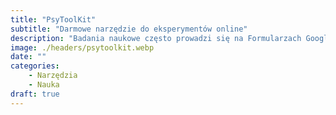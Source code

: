 ```yaml
---
title: "PsyToolKit"
subtitle: "Darmowe narzędzie do eksperymentów online"
description: "Badania naukowe często prowadzi się na Formularzach Google albo Microsoft Forms. Możliwości tych platform są ograniczone. Jak mamy pieniądze, to skorzystamy z Qualtrics. Istnieje jednak darmowe narzędzie, napisane specjalnie po to, żeby prowadzić w nim badania naukowe. Nie tylko pozwala ono na tworzenie ankiet, ale też zadań typu test Stroopa."
image: ./headers/psytoolkit.webp
date: ""
categories:
    - Narzędzia
    - Nauka
draft: true
---
```


